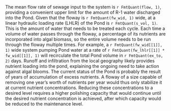 The mean flow rate of sewage input to the system is `r FmtQuant(flow, 1)`, providing a convenient upper limit for the amount of R-1 water discharged into the Pond. Given that the floway is `r FmtQuant(fw_wid, 1)` wide, at a linear hydraulic loading rate (LHLR) of  the Pond is `r FmtQuant(s_vol, 1)`. This is the amount of water that needs to be treated each cycle. Each time a volume of water passes through the floway, a percentage of its nutrients are incorporated into algal biomass, so the entire volume needs to be run through the floway multiple times. For example, a `r FmtQuant(fw_wid[[1]], 1)` wide system pumping Pond water at a rate of `r FmtQuant(fw_lhlr[[1]] * fw_wid[[1]], 1)` will recirculate the total Pond volume in `r FmtQuant(ex_to, 2)` days. Runoff and infiltration from the local geography likely provides nutrient loading into the pond, explaining the ongoing need to take action against algal blooms. The current status of the Pond is probably the result of years of accumulation of excess nutrients. A floway of a size capable of removing one year's worth of nutrients per year would thus only stabilize it at current nutrient concentrations. Reducing these concentrations to a desired level requires a higher polishing capacity that would continue until the desired nutrient concentration is achieved, after which capacity would be reduced to the maintenance level.
\begin{figure}[t]
  \includegraphics{Visual Elements/Figures/2.png}
  \caption{Millards Quarry Pond. A) Google Maps view of Pond. B) Enlargement of possible retention pond. C) Enlargement of possible disused aquaculture facility}.
\end{figure}
